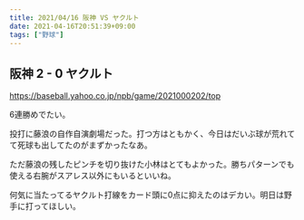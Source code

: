 ```yaml
---
title: 2021/04/16 阪神 VS ヤクルト
date: 2021-04-16T20:51:39+09:00
tags: ["野球"]
---
```


## 阪神 2 - 0 ヤクルト

https://baseball.yahoo.co.jp/npb/game/2021000202/top

6連勝めでたい。

投打に藤浪の自作自演劇場だった。打つ方はともかく、今日はだいぶ球が荒れてて死球も出してたのがまずかったなあ。

ただ藤浪の残したピンチを切り抜けた小林はとてもよかった。勝ちパターンでも使える右腕がスアレス以外にもいるといいね。

何気に当たってるヤクルト打線をカード頭に0点に抑えたのはデカい。明日は野手に打ってほしい。
